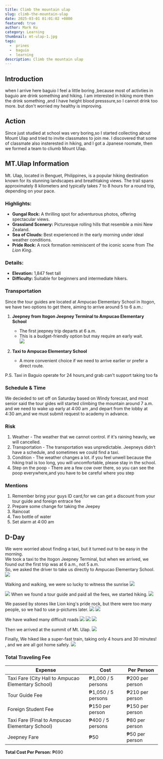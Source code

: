 ```yaml
---
title: Climb the mountain ulap
slug: climb-the-mountain-ulap
date: 2025-03-01 01:01:02 +0800
featured: true
author: Mark Ku
category: Learning
thumbnail: mt-ulap-1.jpg
tags:
  -  prines
  -  baguio
  -  learning
description: Climb the mountain ulap
---
```

## Introduction
when I arrive here baguio I feel a little boring ,because most of activties in baguio are drink something and hiking.
I am interested in hiking more then the drink something ,and I have height blood presssure,so I cannot drink too more.
but don't worried my healthy is improving.

## Action 
Since just studied at school was very boring,so I started collecting about Mount Ulap and tried to invite classmates to join me. 
I discovered that some of classmate also insterested in hiking, and I got a Jpanese roomate, then we formed a team to cliumb Mount Ulap.   

## MT.Ulap Information 

Mt. Ulap, located in Benguet, Philippines, is a popular hiking destination known for its stunning landscapes and breathtaking views. The trail spans approximately 8 kilometers and typically takes 7 to 8 hours for a round trip, depending on your pace.  

### **Highlights:**  
- **Gungal Rock:** A thrilling spot for adventurous photos, offering spectacular views.  
- **Grassland Scenery:** Picturesque rolling hills that resemble a mini New Zealand.  
- **Sea of Clouds:** Best experienced in the early morning under ideal weather conditions.  
- **Pride Rock:** A rock formation reminiscent of the iconic scene from *The Lion King*.  

### **Details:**  
- **Elevation:** 1,847 feet tall
- **Difficulty:** Suitable for beginners and intermediate hikers. 

### **Transportation**  

Since the tour guides are located at Ampucao Elementary School in Itogon, we have two options to get there, aiming to arrive around 5 to 6 a.m.:  

1. **Jeepney from Itogon Jeepney Terminal to Ampucao Elementary School**  
   - The first jeepney trip departs at 6 a.m.  
   - This is a budget-friendly option but may require an early wait.  
   ![](jeepney-terminal.jpg)  

2. **Taxi to Ampucao Elementary School**  
   - A more convenient choice if we need to arrive earlier or prefer a direct route.  

P.S. Taxi in Baguio operate for 24 hours,and grab can't support taking too fa

### Schedule & Time
We decieded to set off on Saturday based on Windy forecast, and most senior said the tour gides will started climbing the mountain around 7 a.m. and we need to wake up early at 4:00 am ,and depart from the lobby at 4:30 am,and we must submit request to academy in advance.

### Risk 
1. Weather - The weather that we cannot control. if it's raining heavily, we will cancelled. 
2. Transportation - The transportation was unpredictable. Jeepneys didn’t have a schedule, and sometimes we could find a taxi.
3. Condition - The weather changes a lot. if you feel unwell because the hiking trail is too long, you will uncomfortable, please stay in the school.
4. Step on the poop - There are a few cow over there, so you can see the poop everywhere,and you have to be careful where you step

### Mentions
1. Remember bring your guys ID card,for we can get a discount from your tour guide and foreign entrace fee 
2. Prepare some change for taking the Jeepey
3. Raincoat
4. Two bottle of water 
5. Set alarm at 4:00 am

## D-Day
We were worried about finding a taxi, but it turned out to be easy in the morning.   
We took a taxi to the Itogon Jeepney Terminal, but when we arrived, we found out the first trip was at 6 a.m., not 5 a.m.   
So, we asked the driver to take us directly to Ampucao Elementary School.  
![](ampucao-elementary-school.jpg)

Walking and walking, we were so lucky to witness the sunrise
![](mt-ulap-14.jpg)

![](mt-ulap-6.jpg)
When we found a tour guide and paid all the fees, we started hiking.
![](mt-ulap-4.jpg)

We passed by stones like Lion king's pride rock, but there were too many people, so we had to use p-pictures later.
![](mt-ulap-10.jpg)
![](mt-ulap-3.jpg)

We have walked many difficult roads
![](mt-ulap-13.jpg)
![](mt-ulap-11.jpg)
![](mt-ulap-12.jpg)

Then we arrived at the summit of Mt. Ulap. 
![](mt-ulap-2.jpg)

Finally, We hiked like a super-fast train, taking only 4 hours and 30 minutes! , and we are all got home safely.
![](mountain-climbing-record.jpg)

### **Total Traveling Fee**  

| **Expense**                           | **Cost**               | **Per Person**        |  
|--------------------------------------|------------------------|-----------------------|  
| Taxi Fare (City Hall to Ampucao Elementary School) | ₱1,000 / 5 persons | ₱200 per person      |  
| Tour Guide Fee                        | ₱1,050 / 5 persons     | ₱210 per person       |  
| Foreign Student Fee                   | ₱150 per person        | ₱150 per person       |  
| Taxi Fare (Final to Ampucao Elementary School) | ₱400 / 5 persons  | ₱80 per person       |  
| Jeepney Fare                          | ₱50                    | ₱50 per person        |  
**Total Cost Per Person:** ₱690  




